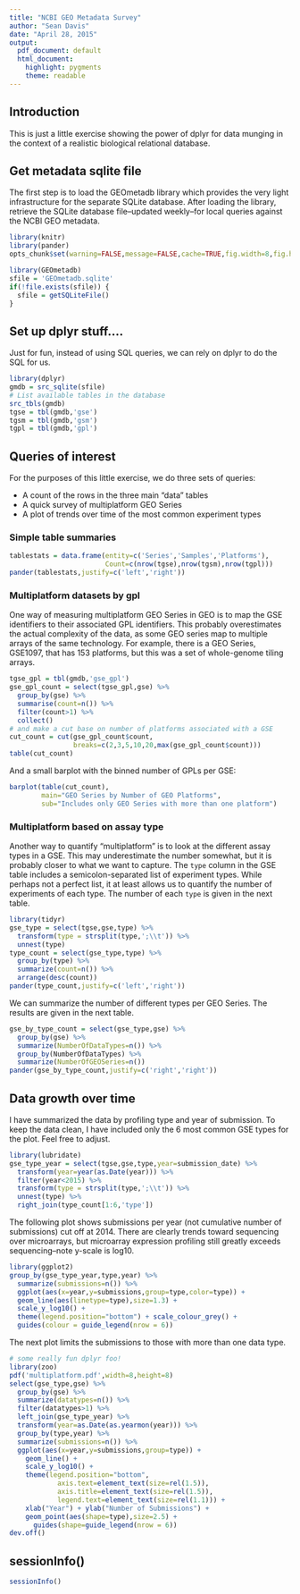 ```yaml
---
title: "NCBI GEO Metadata Survey"
author: "Sean Davis"
date: "April 28, 2015"
output:
  pdf_document: default
  html_document:
    highlight: pygments
    theme: readable
---
```


## Introduction

This is just a little exercise showing the power of dplyr for data 
munging in the context of a realistic biological relational database.

## Get metadata sqlite file

The first step is to load the GEOmetadb library which provides
the very light infrastructure for the separate SQLite database.  After
loading the library, retrieve the SQLite database file--updated weekly--for
local queries against the NCBI GEO metadata.

```r
library(knitr)
library(pander)
opts_chunk$set(warning=FALSE,message=FALSE,cache=TRUE,fig.width=8,fig.height=8)
```


```r
library(GEOmetadb)
sfile = 'GEOmetadb.sqlite'
if(!file.exists(sfile)) {
  sfile = getSQLiteFile() 
}
```

## Set up dplyr stuff....

Just for fun, instead of using SQL queries, we can rely on dplyr to do the 
SQL for us.

```r
library(dplyr)
gmdb = src_sqlite(sfile)
# List available tables in the database
src_tbls(gmdb)
tgse = tbl(gmdb,'gse')
tgsm = tbl(gmdb,'gsm')
tgpl = tbl(gmdb,'gpl')
```

## Queries of interest

For the purposes of this little exercise, we do three sets of queries:

* A count of the rows in the three main "data" tables
* A quick survey of multiplatform GEO Series
* A plot of trends over time of the most common experiment types

### Simple table summaries

```r
tablestats = data.frame(entity=c('Series','Samples','Platforms'),
                        Count=c(nrow(tgse),nrow(tgsm),nrow(tgpl)))
pander(tablestats,justify=c('left','right'))
```

### Multiplatform datasets by gpl

One way of measuring multiplatform GEO Series in GEO is to map the GSE
identifiers to their associated GPL identifiers.  This probably overestimates
the actual complexity of the data, as some GEO series map to multiple arrays
of the same technology.  For example, there is a GEO Series, GSE1097, that
has 153 platforms, but this was a set of whole-genome tiling arrays.

```r
tgse_gpl = tbl(gmdb,'gse_gpl')
gse_gpl_count = select(tgse_gpl,gse) %>% 
  group_by(gse) %>%
  summarise(count=n()) %>%
  filter(count>1) %>%
  collect()
# and make a cut base on number of platforms associated with a GSE
cut_count = cut(gse_gpl_count$count,
                breaks=c(2,3,5,10,20,max(gse_gpl_count$count)))
table(cut_count)
```

And a small barplot with the binned number of GPLs per GSE:

```r
barplot(table(cut_count),
        main="GEO Series by Number of GEO Platforms",
        sub="Includes only GEO Series with more than one platform")
```

### Multiplatform based on assay type

Another way to quantify "multiplatform" is to look at the different assay 
types in a GSE.  This may underestimate the number somewhat, but it is 
probably closer to what we want to capture.  The `type` column in the GSE
table includes a semicolon-separated list of experiment types. While perhaps
not a perfect list, it at least allows us to quantify the number of 
experiments of each type. The number of each `type` is given in the next table.

```r
library(tidyr)
gse_type = select(tgse,gse,type) %>%
  transform(type = strsplit(type,';\\t')) %>%
  unnest(type) 
type_count = select(gse_type,type) %>%
  group_by(type) %>%
  summarize(count=n()) %>% 
  arrange(desc(count))
pander(type_count,justify=c('left','right'))
```

We can summarize the number of different types per GEO Series.  The results are given in the next table.

```r
gse_by_type_count = select(gse_type,gse) %>%
  group_by(gse) %>%
  summarize(NumberOfDataTypes=n()) %>%
  group_by(NumberOfDataTypes) %>% 
  summarize(NumberOfGEOSeries=n())
pander(gse_by_type_count,justify=c('right','right'))
```

## Data growth over time

I have summarized the data by profiling type and year of submission.  To
keep the data clean, I have included only the 6 most common GSE types
for the plot.  Feel free to adjust.

```r
library(lubridate)
gse_type_year = select(tgse,gse,type,year=submission_date) %>%
  transform(year=year(as.Date(year))) %>%
  filter(year<2015) %>%
  transform(type = strsplit(type,';\\t')) %>%
  unnest(type) %>% 
  right_join(type_count[1:6,'type'])
```

The following plot shows submissions per year (not cumulative number of
submissions) cut off at 2014. There are clearly trends toward sequencing
over microarrays, but microarray expression profiling still greatly 
exceeds sequencing--note y-scale is log10.

```r
library(ggplot2)
group_by(gse_type_year,type,year) %>%
  summarize(submissions=n()) %>%
  ggplot(aes(x=year,y=submissions,group=type,color=type)) +
  geom_line(aes(linetype=type),size=1.3) + 
  scale_y_log10() + 
  theme(legend.position="bottom") + scale_colour_grey() +
  guides(colour = guide_legend(nrow = 6))
```

The next plot limits the submissions to those with more than one data type.

```r
# some really fun dplyr foo!
library(zoo)
pdf('multiplatform.pdf',width=8,height=8)
select(gse_type,gse) %>% 
  group_by(gse) %>%
  summarize(datatypes=n()) %>%
  filter(datatypes>1) %>%
  left_join(gse_type_year) %>%
  transform(year=as.Date(as.yearmon(year))) %>%
  group_by(type,year) %>%
  summarize(submissions=n()) %>%
  ggplot(aes(x=year,y=submissions,group=type)) +
    geom_line() +
    scale_y_log10() + 
    theme(legend.position="bottom", 
            axis.text=element_text(size=rel(1.5)), 
            axis.title=element_text(size=rel(1.5)), 
            legend.text=element_text(size=rel(1.1))) +
    xlab("Year") + ylab("Number of Submissions") +
    geom_point(aes(shape=type),size=2.5) +
      guides(shape=guide_legend(nrow = 6)) 
dev.off()
```


## sessionInfo()

```r
sessionInfo()
```
